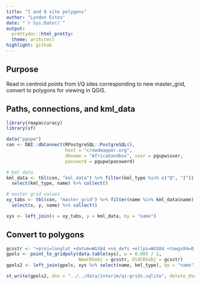 ```yaml
---
title: "I and Q site polygons"
author: "Lyndon Estes"
date: "`r Sys.Date()`"
output:
  prettydoc::html_pretty:
  theme: architect
highlight: github
---
```


## Purpose

Read in centroid points from I/Q sites corresponding to new master_grid, convert to polygons for viewing in QGIS.

## Paths, connections, and kml_data
```r
library(rmapaccuracy)
library(sf)

data("pgupw")
con <- DBI::dbConnect(RPostgreSQL::PostgreSQL(), 
                      host = "crowdmapper.org",
                      dbname = "AfricaSandbox", user = pgupw$user, 
                      password = pgupw$password)

# kml data
kml_data <- tbl(con, "kml_data") %>% filter(kml_type %in% c("Q", "I")) %>%
  select(kml_type, name) %>% collect()

# master grid values
xy_tabs <- tbl(con, "master_grid") %>% filter(name %in% kml_data$name) %>%
  select(x, y, name) %>% collect()

xys <- left_join(x = xy_tabs, y = kml_data, by = "name")

```

## Convert to polygons
```r
gcsstr <- "+proj=longlat +datum=WGS84 +no_defs +ellps=WGS84 +towgs84=0,0,0"
gpols <- point_to_gridpoly(data.table(xys), w = 0.005 / 2, 
                           NewCRSobj = gcsstr, OldCRSobj = gcsstr)
gpols2 <- left_join(gpols, xys %>% select(name, kml_type), by = "name")

st_write(gpols2, dsn = "../../data/interim/qi-grids.sqlite", delete_dsn = TRUE)


```



  

